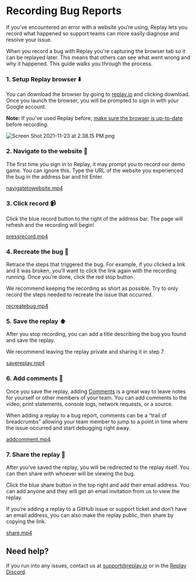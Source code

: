
# Recording Bug Reports

If you’ve encountered an error with a website you’re using, Replay lets you record what happened so support teams can more easily diagnose and resolve your issue.

When you record a bug with Replay you're capturing the browser tab so it can be replayed later. This means that others can see what went wrong and why it happened. This guide walks you through the process.

### 1. Setup Replay browser ⬇️

You can download the browser by going to [replay.io](http://replay.io) and clicking download. Once you launch the browser, you will be prompted to sign in with your Google account.

**Note:** If you’ve used Replay before, [make sure the browser is up-to-date](https://www.notion.so/Troubleshooting-13e647e0ab8d4185886d2b03e28944be?pvs=21) before recording.

![Screen Shot 2021-11-23 at 2.38.15 PM.png](/media/learn-more/workflows/recording-bug-reports/Screen_Shot_2021-11-23_at_2.38.15_PM.png)

### 2. Navigate to the website 📍

The first time you sign in to Replay, it may prompt you to record our demo game. You can ignore this. Type the URL of the website you experienced the bug in the address bar and hit Enter.

[navigatetowebsite.mp4](/media/learn-more/workflows/recording-bug-reports/navigatetowebsite.mp4)

### 3. Click record 📹

Click the blue record button to the right of the address bar. The page will refresh and the recording will begin!

[pressrecord.mp4](/media/learn-more/workflows/recording-bug-reports/pressrecord.mp4)

### 4. Recreate the bug 🐛

Retrace the steps that triggered the bug. For example, if you clicked a link and it was broken, you’ll want to click the link again with the recording running. Once you’re done, click the red stop button.

<Callout type="info" emoji="💡">
We recommend keeping the recording as short as possible. Try to only record the steps needed to recreate the issue that occurred.

</Callout>

[recreatebug.mp4](/media/learn-more/workflows/recording-bug-reports/recreatebug.mp4)

### 5. Save the replay ⬆️

After you stop recording, you can add a title describing the bug you found and save the replay. 

We recommend leaving the replay private and sharing it in step 7.

[savereplay.mp4](/media/learn-more/workflows/recording-bug-reports/savereplay.mp4)

### 6. Add comments 💬

Once you save the replay, adding [Comments](https://www.notion.so/Commenting-0a140c06524d428681cadd78acf44661?pvs=21) is a great way to leave notes for yourself or other members of your team. You can add comments to the video, print statements, console logs, network requests, or a source.

<Callout type="info" emoji="💡">
When adding a replay to a bug report, comments can be a “trail of breadcrumbs” allowing your team member to jump to a point in time where the issue occurred and start debugging right away.

</Callout>

[addcomment.mp4](/media/learn-more/workflows/recording-bug-reports/addcomment.mp4)

### 7. Share the replay 👋

After you've saved the replay, you will be redirected to the replay itself. You can then share with whoever will be viewing the bug.

Click the blue share button in the top right and add their email address. You can add anyone and they will get an email invitation from us to view the replay.

<Callout type="info" emoji="💡">
If you’re adding a replay to a GitHub issue or support ticket and don’t have an email address, you can also make the replay public, then share by copying the link.

</Callout>

[share.mp4](/media/learn-more/workflows/recording-bug-reports/share.mp4)

## Need help?

If you run into any issues, contact us at support@replay.io or in the [Replay Discord](https://replay.io/discord).
